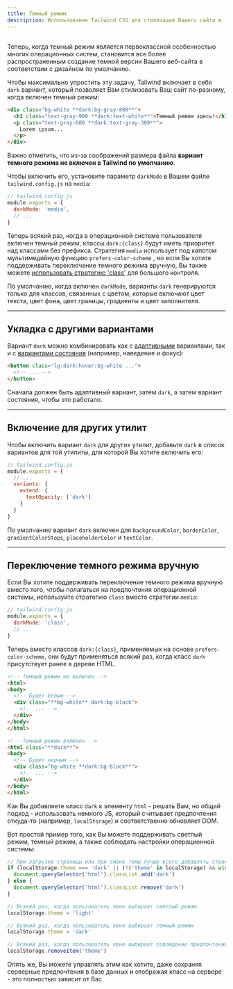 ```yaml
---
title: Темный режим
description: Использование Tailwind CSS для стилизации Вашего сайта в темном режиме.
---
```



## <Heading hidden>Основы использования</Heading>

Теперь, когда темный режим является первоклассной особенностью многих операционных систем, становится все более распространенным создание темной версии Вашего веб-сайта в соответствии с дизайном по умолчанию.

Чтобы максимально упростить эту задачу, Tailwind включает в себя `dark` вариант, который позволяет Вам стилизовать Ваш сайт по-разному, когда включен темный режим:

```html
<div class="bg-white **dark:bg-gray-800**">
  <h1 class="text-gray-900 **dark:text-white**">Темный режим здесь!</h1>
  <p class="text-gray-600 **dark:text-gray-300**">
    Lorem ipsum...
  </p>
</div>
```

Важно отметить, что из-за соображений размера файла **вариант темного режима не включен в Tailwind по умолчанию**.

Чтобы включить его, установите параметр `darkMode` в Вашем файле `tailwind.config.js` на `media`:

```js
// tailwind.config.js
module.exports = {
  darkMode: 'media',
  // ...
}
```

Теперь всякий раз, когда в операционной системе пользователя включен темный режим, классы `dark:{class}` будут иметь приоритет над классами без префикса. Стратегия `media` использует под капотом мультимедийную функцию `prefers-color-scheme` , но если Вы хотите поддерживать переключение темного режима вручную, Вы также можете [использовать стратегию 'class'](#pereklyuchenie-temnogo-rezhima-vruchnuyu) для большего контроля.

По умолчанию, когда включен `darkMode`, варианты `dark` генерируются только для классов, связанных с цветом, которые включают цвет текста, цвет фона, цвет границы, градиенты и цвет заполнителя.

---

## Укладка с другими вариантами

Вариант `dark` можно комбинировать как с [адаптивными](https://tailwindcss.com/docs/responsive-design) вариантами, так и с [вариантами состояния](https://tailwindcss.com/docs/hover-focus-and-other-states) (например, наведение и фокус):

```html
<button class="lg:dark:hover:bg-white ...">
  <!-- ... -->
</button>
```

Сначала должен быть адаптивный вариант, затем `dark`, а затем вариант состояния, чтобы это работало.

---

## Включение для других утилит

Чтобы включить вариант `dark` для других утилит, добавьте `dark` в список вариантов для той утилиты, для которой Вы хотите включить его:

```js
// tailwind.config.js
module.exports = {
  // ...
  variants: {
    extend: {
      textOpacity: ['dark']
    }
  }
}
```

По умолчанию вариант `dark` включен для `backgroundColor`, `borderColor`, `gradientColorStops`, `placeholderColor` и `textColor`.

---

## Переключение темного режима вручную

Если Вы хотите поддерживать переключение темного режима вручную вместо того, чтобы полагаться на предпочтения операционной системы, используйте стратегию `class` вместо стратегии `media`:

```js
// tailwind.config.js
module.exports = {
  darkMode: 'class',
  // ...
}
```

Теперь вместо классов `dark:{class}`, применяемых на основе `prefers-color-scheme`, они будут применяться всякий раз, когда класс `dark` присутствует ранее в дереве HTML.

```html
<!-- Темный режим не включен -->
<html>
<body>
  <!-- Будет белым -->
  <div class="**bg-white** dark:bg-black">
    <!-- ... -->
  </div>
</body>
</html>

<!-- Темный режим включен -->
<html class="**dark**">
<body>
  <!-- Будет черным -->
  <div class="bg-white **dark:bg-black**">
    <!-- ... -->
  </div>
</body>
</html>
```

Как Вы добавляете класс `dark` к элементу `html` - решать Вам, но общий подход - использовать немного JS, который считывает предпочтения откуда-то (например, `localStorage`) и соответственно обновляет DOM.

Вот простой пример того, как Вы можете поддерживать светлый режим, темный режим, а также соблюдать настройки операционной системы:

```js
// При загрузке страницы или при смене темы лучше всего добавлять строку в `head`, чтобы избежать FOUC
if (localStorage.theme === 'dark' || (!('theme' in localStorage) && window.matchMedia('(prefers-color-scheme: dark)').matches)) {
  document.querySelector('html').classList.add('dark')
} else {
  document.querySelector('html').classList.remove('dark')
}

// Всякий раз, когда пользователь явно выбирает светлый режим
localStorage.theme = 'light'

// Всякий раз, когда пользователь явно выбирает темный режим
localStorage.theme = 'dark'

// Всякий раз, когда пользователь явно выбирает соблюдение предпочтений ОС
localStorage.removeItem('theme')
```

Опять же, Вы можете управлять этим как хотите, даже сохраняя серверные предпочтения в базе данных и отображая класс на сервере - это полностью зависит от Вас.
